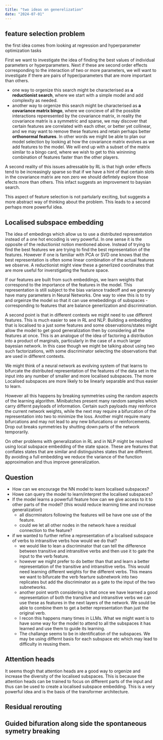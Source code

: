 ```yaml
---
title: "two ideas on generelization"
date: "2024-07-01"
---
```



## feature selection problem

the first idea comes from looking at regression and hyperparameter optimization tasks

First we want to investigate the idea of finding the best values of individual parameters or hyperparameters. Next if these are second order effects corresponding to the interaction of two or more parameters, we will want to investigate if there are pairs of hyper/parameters that are more important than others.

- one way to orgenize this search might be characterised as **a reductionist search**, where we start with a simple model and add complexity as needed.
- another way to orgenize this search might be characterised as **a covariance matrix bingo**, where we concieve of all the possible interactions reperesented by the covariance matrix, in reality the covariance matrix is a symmetric and sparse, we may discover that certain features are correlated with each other, or better yet collinear, and we may want to remove these features and retain perhaps better **orthonormal features**. In other words we might be able to plan our model selection by looking at how the covariance matrix evolves as we add features to the model. We will end up with a subset of the matrix similar to a bingo card, where we wish to get to this wininning combination of features faster than the other players.

A second reality of this issues adressable by RL is that high order effects tend to be increasingly sparse so that if we have a hint of that certain slots in the covariance matrix are non zero we should defintely explore those efects more than others. This infact suggests an improvement to baysian search.

This aspect of feature selection is not partularly exciting, but suggests a more abstract way of thinking about the problem. This leads to a second perhaps more powerful idea.

## Localised subspace embedding


The idea of embedings which allow us to use a distributed representation instead of 
a one hot encoding is very powerful. In one sense it is the opposite of the reductionist
notion mentioned above. Instead of trying to find the best features we are trying to
find the best representation of the features. However if one is familiar with PCA or
SVD one knows that the best representation is often some linear combination of the
actual features we observe. A reductionist might view these a generlized coordinates
that are more useful for inverstigating the feature space. 

If our features are built from such embeddings, we learn weights that correspond to the
importance of the features in the model. This representation is still subject to the
bias variance tradeoff and we generaly have many parameters in Neural Networks. 
One way to view this is to try and orgeinze the model so that it can use emebeddings
of subspaces - corresponding to features that are balance generlization and discrimination.

A second point is that in different contexts we might need to use different features.
This is much easier to see in RL and NLP. Building a embedding that is localised to
a just some features and some observations/states might allow the model to get good generalization then by considering all the features at once. This is an analogue of the idea of factoring a distribution into a product of marginals, particularly in the case of a 
much larger bayesian network. In this case though we might be talking about using 
two such factorizations, with some discriminator selecting the observations that are used in different contexts.

We might think of a neural network as evolving system of that learns to bifurcate the
distributed representation of the features of the data set in the input into any number of  smaller and more localised subspaces. The more Localised subspaces are more likely to be linearly separable and thus easier to learn. 

However all this happens by breaking symmetries using the random aspects of the learning
algorithm. Minibatches present many random samples which carry differnt payloads of information. Certain such payloads may reinforce the current network weights, while the 
next may require a bifurcation of the representation into two to minimize the loss.
Another might require many bifurcations and may not lead to any new bifurcations or 
reinforcements. Drop out breaks symmetries by shutting down parts of the network temporarily.

On other problems with generalization in RL and in NLP might be resolved  using local 
subspace embedding of the state space. These are features that conflates states that are
similar and distinguishes states that are different. By avoiding a full embedding we reduce 
the variance of the function approximation and thus improve generalization.

## Question

- How can we encourage the NN model to learn localised subspaces?
- Howe can query the model to learn/interpret the localised subspaces?
- If the model learns a powerfull feature how can we give access to it to other parts 
  of the model? (this would reduce learning time and increase generalization)
  - all discrminators following the features will be have one use of the feature. 
  - could we let all other nodes in the network have a residual connection to the feature?
- if we wanted to further refine a representation of a localised subspace of verbs to
  intransitive verbs how would we do that?
  - we would like to lean a discriminator that can tell the difference between transitive and intransitive verbs and then use it to gate the input to the verb feature.
  - however we might prefer to do better than that and learn a better representation of the       transitive and intransitive verbs. This would need learning different weights for the 
    different verbs. This means we want to bifurcate the verb fearture subnetwork into two
    replicates but add the discriminator as a gate to the input of the two subnetworks.
  - another point worth considering is that once we have learned a good representation of both  the transitive and intransitive verbs we can use these as features in the next layers of the network. We sould be able to combine them to get a better representation than just the original verb.
  - I recon this happens many times in LLMs. What we might want is to have some way for the 
  model to attend to all the subspaces it has learned and use them to guide its learning.
  - The challange seems to be in identification of the subspaces. We may be using differnt
  basis for each subspace etc which may lead to difficulty in reusing them.
  

## Attention heads

It seems thogh that attention heads are a good way to orgenize and increase the diversity of the localised subspaces. This is because the attention heads can be trained to focus on different parts of the input and thus can be used to create a localised subspace embedding. This is a very powerful idea and is the basis of the transformer architecture.


## Residual rerouting


## Guided bifuration along side the spontaneous symetry breaking